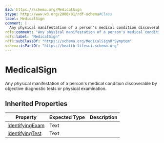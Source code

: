 ```yaml
---
$id: https://schema.org/MedicalSign
$type: http://www.w3.org/2000/01/rdf-schema#Class
label: MedicalSign
comment: |
  Any physical manifestation of a person's medical condition discoverable by objective diagnostic tests or physical examination.
rdfs:comment: "Any physical manifestation of a person's medical condition discoverable by objective diagnostic tests or physical examination."
rdfs:label: "MedicalSign"
rdfs:subClassOf: "https://schema.org/MedicalSignOrSymptom"
schema:isPartOf: "https://health-lifesci.schema.org"
---
```


# MedicalSign

Any physical manifestation of a person's medical condition discoverable by objective diagnostic tests or physical examination.

## Inherited Properties

| Property | Expected Type | Description |
| --- | --- | --- |
| [identifyingExam](https://schema.org/identifyingExam) | Text |  |
| [identifyingTest](https://schema.org/identifyingTest) | Text |  |
